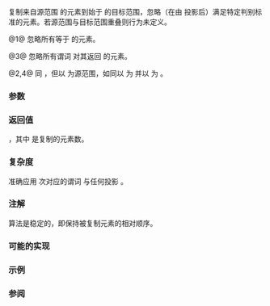 {{cpp/ranges/title|remove_copy|remove_copy_if|remove_copy_result|remove_copy_if_result}}
{{cpp/algorithm/ranges/navbar}}
{{dcl begin}}
{{dcl header|algorithm}}
{{dcl h|调用签名}}
{{dcl rev begin|num=1}}
{{dcla|anchor=版本_1|since=c++20|until=c++26|1=
template&lt; std::input_iterator I, std::sentinel_for&lt;I&gt; S,
          std::weakly_incrementable O, class T, class Proj = std::identity &gt;
requires std::indirectly_copyable&lt;I, O&gt; &amp;&amp;
         std::indirect_binary_predicate
             &lt;ranges::equal_to, std::projected&lt;I, Proj&gt;, const T*&gt;
constexpr remove_copy_result&lt;I, O&gt;
    remove_copy( I first, S last, O result, const T&amp; value, Proj proj = {} );
}}
{{dcl|since=c++26|1=
template&lt; std::input_iterator I, std::sentinel_for&lt;I&gt; S,
          std::weakly_incrementable O, class Proj = std::identity,
          class T = std::projected_value_t&lt;I, Proj&gt; &gt;
requires std::indirectly_copyable&lt;I, O&gt; &amp;&amp;
         std::indirect_binary_predicate
             &lt;ranges::equal_to, std::projected&lt;I, Proj&gt;, const T*&gt;
constexpr remove_copy_result&lt;I, O&gt;
    remove_copy( I first, S last, O result, const T&amp; value, Proj proj = {} );
}}
{{dcl rev end}}
{{dcl rev begin|num=2}}
{{dcl|since=c++20|until=c++26|1=
template&lt; ranges::input_range R, 
          std::weakly_incrementable O, class T, class Proj = std::identity &gt;
requires std::indirectly_copyable&lt;ranges::iterator_t&lt;R&gt;, O&gt; &amp;&amp;
         std::indirect_binary_predicate
             &lt;ranges::equal_to,
              std::projected&lt;ranges::iterator_t&lt;R&gt;, Proj&gt;, const T*&gt;
constexpr remove_copy_result&lt;ranges::borrowed_iterator_t&lt;R&gt;, O&gt;
    remove_copy( R&amp;&amp; r, O result, const T&amp; value, Proj proj = {} );
}}
{{dcl|since=c++26|1=
template&lt; ranges::input_range R, 
          std::weakly_incrementable O, class Proj = std::identity,
          class T = std::projected_value_t&lt;ranges::iterator_t&lt;R&gt;, Proj&gt; &gt;
requires std::indirectly_copyable&lt;ranges::iterator_t&lt;R&gt;, O&gt; &amp;&amp;
         std::indirect_binary_predicate
             &lt;ranges::equal_to,
              std::projected&lt;ranges::iterator_t&lt;R&gt;, Proj&gt;, const T*&gt;
constexpr remove_copy_result&lt;ranges::borrowed_iterator_t&lt;R&gt;, O&gt;
    remove_copy( R&amp;&amp; r, O result, const T&amp; value, Proj proj = {} );
}}
{{dcl rev end}}
{{dcla|num=3|since=c++20|1=
template&lt; std::input_iterator I, std::sentinel_for&lt;I&gt; S,
          std::weakly_incrementable O, class Proj = std::identity,
          std::indirect_unary_predicate&lt;std::projected&lt;I, Proj&gt;&gt; Pred &gt;
requires std::indirectly_copyable&lt;I, O&gt;
constexpr remove_copy_if_result&lt;I, O&gt;
    remove_copy_if( I first, S last, O result, Pred pred, Proj proj = {} );
}}
{{dcl|num=4|since=c++20|1=
template&lt; ranges::input_range R,
          std::weakly_incrementable O, class Proj = std::identity,
          std::indirect_unary_predicate&lt;
              std::projected&lt;ranges::iterator_t&lt;R&gt;, Proj&gt;&gt; Pred &gt;
requires std::indirectly_copyable&lt;ranges::iterator_t&lt;R&gt;, O&gt;
constexpr remove_copy_if_result&lt;ranges::borrowed_iterator_t&lt;R&gt;, O&gt;
    remove_copy_if( R&amp;&amp; r, O result, Pred pred, Proj proj = {} );
}}
{{dcl h|辅助类型}}
{{dcl|num=5|since=c++20|1=
template&lt; class I, class O &gt;
using remove_copy_result = ranges::in_out_result&lt;I, O&gt;;
}}
{{dcl|num=6|since=c++20|1=
template&lt; class I, class O &gt;
using remove_copy_if_result = ranges::in_out_result&lt;I, O&gt;;
}}
{{dcl end}}

复制来自源范围 {{range|first|last}} 的元素到始于 {{c|result}} 的目标范围，忽略（在由 {{c|proj}} 投影后）满足特定判别标准的元素。若源范围与目标范围重叠则行为未定义。

@1@ 忽略所有等于 {{c|value}} 的元素。

@3@ 忽略所有谓词 {{c|pred}} 对其返回 {{c|true}} 的元素。

@2,4@ 同 {{v|1,3}}，但以 {{c|r}} 为源范围，如同以 {{c|ranges::begin(r)}} 为 {{c|first}} 并以 {{c|ranges::end(r)}} 为 {{c|last}}。

{{cpp/ranges/niebloid}}

===参数===
{{par begin}}
{{par range|3=要处理的|range=源|sentinel=yes}}
{{par|r|要处理的源元素范围}}
{{par|result|目标范围的起始}}
{{par|value|'''不'''复制的元素的值}}
{{par|comp|比较投影后元素的二元谓词}}
{{par|proj|应用到元素的投影}}
{{par end}}

===返回值===
{{c|{last, result + N} }}，其中 {{c|N}} 是复制的元素数。

===复杂度===
准确应用 {{c|ranges::distance(first, last)}} 次对应的谓词 {{c|comp}} 与任何投影 {{c|proj}}。

===注解===
算法是稳定的，即保持被复制元素的相对顺序。

{{feature test macro|__cpp_lib_algorithm_default_value_type|value=202403|std=C++26|算法中的[[cpp/language/list initialization|列表初始化]] {{vl|1,2}}}}

===可能的实现===
{{eq impl|title1=remove_copy (1,2)|ver1=1|1=
struct remove_copy_fn
{
    template&lt;std::input_iterator I, std::sentinel_for&lt;I&gt; S,
             std::weakly_incrementable O, class Proj = std::identity,
             class T = std::projected_value_t&lt;I, Proj&gt;&gt;
    requires std::indirectly_copyable&lt;I, O&gt; &amp;&amp;
             std::indirect_binary_predicate&lt;ranges::equal_to,
                                            std::projected&lt;I, Proj&gt;, const T*&gt;
    constexpr ranges::remove_copy_result&lt;I, O&gt;
        operator()(I first, S last, O result, const T&amp; value, Proj proj = {}) const
    {
        for (; !(first == last); ++first)
            if (value != std::invoke(proj, *first))
            {
                *result = *first;
                ++result;
            }
        return {std::move(first), std::move(result)};
    }
    
    template&lt;ranges::input_range R, 
             std::weakly_incrementable O, class Proj = std::identity,
             class T = std::projected_value_t&lt;ranges::iterator_t&lt;R&gt;, Proj&gt;&gt;
    requires std::indirectly_copyable&lt;ranges::iterator_t&lt;R&gt;, O&gt; &amp;&amp;
             std::indirect_binary_predicate&lt;ranges::equal_to,
             std::projected&lt;ranges::iterator_t&lt;R&gt;, Proj&gt;, const T*&gt;
    constexpr ranges::remove_copy_result&lt;ranges::borrowed_iterator_t&lt;R&gt;, O&gt;
        operator()(R&amp;&amp; r, O result, const T&amp; value, Proj proj = {}) const
    {
        return (*this)(ranges::begin(r), ranges::end(r), std::move(result), value,
                       std::move(proj));
    }
};

inline constexpr remove_copy_fn remove_copy {};
|title2=remove_copy_if (3,4)|ver2=3|2=
struct remove_copy_if_fn
{
    template&lt;std::input_iterator I, std::sentinel_for&lt;I&gt; S, std::weakly_incrementable O,
             class Proj = std::identity,
             std::indirect_unary_predicate&lt;std::projected&lt;I, Proj&gt;&gt; Pred&gt;
    requires std::indirectly_copyable&lt;I, O&gt;
    constexpr ranges::remove_copy_if_result&lt;I, O&gt;
        operator()(I first, S last, O result, Pred pred, Proj proj = {}) const
    {
        for (; first != last; ++first)
            if (false == std::invoke(pred, std::invoke(proj, *first)))
            {
                *result = *first;
                ++result;
            }
        return {std::move(first), std::move(result)};
    }
    
    template&lt;ranges::input_range R, std::weakly_incrementable O,
             class Proj = std::identity,
             std::indirect_unary_predicate&lt;
                 std::projected&lt;ranges::iterator_t&lt;R&gt;, Proj&gt;&gt; Pred&gt;
    requires std::indirectly_copyable&lt;ranges::iterator_t&lt;R&gt;, O&gt;
    constexpr ranges::remove_copy_if_result&lt;ranges::borrowed_iterator_t&lt;R&gt;, O&gt;
        operator()(R&amp;&amp; r, O result, Pred pred, Proj proj = {}) const
    {
        return (*this)(ranges::begin(r), ranges::end(r), std::move(result),
                       std::move(pred), std::move(proj));
    }
};

inline constexpr remove_copy_if_fn remove_copy_if {};
}}

===示例===
{{example
|code=
#include &lt;algorithm&gt;
#include &lt;array&gt;
#include &lt;complex&gt;
#include &lt;iomanip&gt;
#include &lt;iostream&gt;
#include &lt;iterator&gt;
#include &lt;string_view&gt;
#include &lt;vector&gt;

void println(const auto rem, const auto&amp; v)
{
    std::cout &lt;&lt; rem &lt;&lt; ' ';
    for (const auto&amp; e : v)
        std::cout &lt;&lt; e &lt;&lt; ' ';
    std::cout &lt;&lt; '\n';
}

int main()
{
    // 从给定的字符串滤出散列记号。
    const std::string_view str{"#Small #Buffer #Optimization"};
    std::cout &lt;&lt; "before: " &lt;&lt; std::quoted(str) &lt;&lt; '\n';

    std::cout &lt;&lt; "after:  \"";
    std::ranges::remove_copy(str.begin(), str.end(),
                             std::ostream_iterator&lt;char&gt;(std::cout), '#');
    std::cout &lt;&lt; "\"\n";

    // 仅复制有正虚部的复数
    using Ci = std::complex&lt;int&gt;;
    constexpr std::array&lt;Ci, 5&gt; source
    {
        Ci{1, 0}, Ci{0, 1}, Ci{2, -1}, Ci{3, 2}, Ci{4, -3}
    };
    std::vector&lt;std::complex&lt;int&gt;&gt; target;

    std::ranges::remove_copy_if
    (
        source,
        std::back_inserter(target),
        [](int imag) { return imag &lt;= 0; },
        [](Ci z) { return z.imag(); }
    );

    println("source:", source);
    println("target:", target);

    std::vector&lt;std::complex&lt;float&gt;&gt; nums{{2, 2}, {1, 3}, {4, 8}, {1, 3}};
    std::vector&lt;std::complex&lt;double&gt;&gt; outs;
    #ifdef __cpp_lib_algorithm_default_value_type
        std::remove_copy(nums.cbegin(), nums.cend(), std::back_inserter(outs),
                         {1, 3}); // T 被推导为 std::complex&lt;float&gt;
    #else
        std::remove_copy(nums.cbegin(), nums.cend(), std::back_inserter(outs),
                         std::complex&lt;float&gt;{1, 3});
    #endif
    println("nums:  ", nums);
    println("outs:  ", outs);
}
|output=
before: "#Small #Buffer #Optimization"
after:  "Small Buffer Optimization"
source: (1,0) (0,1) (2,-1) (3,2) (4,-3)
target: (0,1) (3,2)
nums:   (2,2) (1,3) (4,8) (1,3)
outs:   (2,2) (4,8)
}}

===参阅===
{{dsc begin}}
{{dsc inc|cpp/algorithm/ranges/dsc remove}}
{{dsc inc|cpp/algorithm/ranges/dsc copy}}
{{dsc inc|cpp/algorithm/ranges/dsc copy_n}}
{{dsc inc|cpp/algorithm/ranges/dsc copy_backward}}
{{dsc inc|cpp/algorithm/ranges/dsc replace_copy}}
{{dsc inc|cpp/algorithm/ranges/dsc reverse_copy}}
{{dsc inc|cpp/algorithm/ranges/dsc rotate_copy}}
{{dsc inc|cpp/algorithm/ranges/dsc unique_copy}}
{{dsc inc|cpp/algorithm/dsc remove_copy}}
{{dsc end}}

{{langlinks|de|en|es|fr|it|ja|pt|ru}}